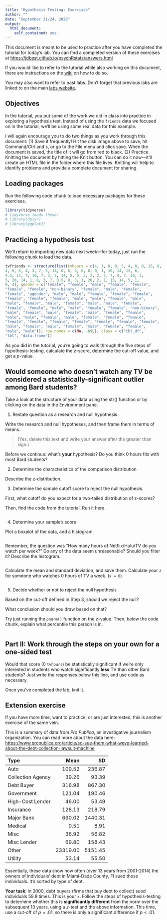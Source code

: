 ```yaml
---
title: "Hypothesis Testing: Exercises"
author: ""
date: "September 21/24, 2020"
output: 
  html_document:
    self_contained: yes
---
```


This document is meant to be used to practice after you have completed the tutorial for today's lab. You can find a completed version of these exercises at <https://jdbest.github.io/psychRstats/answers.html>

If you would like to refer to the tutorial while also working on this document, there are instructions on the [wiki](https://github.com/jdbest/psychRstats/wiki/Run-a-tutorial-and-exercise-simultaneously) on how to do so.

You may also want to refer to past labs. Don't forget that previous labs are linked to on the main [labs website](https://jdbest.github.io/psychRstats/labs.html).

## Objectives

In the tutorial, you put some of the work we did in class into practice in exploring a hypothesis test. Instead of using the `friends` data we focused on in the tutorial, we'll be using some real data for this example. 

I will again encourage you to do two things as you work through this document: (1) Save it frequently! Hit the disk image above to save, hit Command/Ctrl and s, or go to the File menu and click save. When the document is saved, the title of it will go from red to black. (2) Practice Knitting the document by hitting the Knit button. You can do it now---it'll create an HTML file in the folder where this file lives. Knitting will help to identify problems and provide a complete document for sharing.

## Loading packages

Run the following code chunk to load necessary packages for these exercises. 

```r
library(tidyverse)
# tidyverse loads these:
# library(dplyr)
# library(ggplot2)
```

## Practicing a hypothesis test

We'll return to importing new data next week---for today, just run the following chunk to load the data.

```r
tvfriends <- structure(list(tvhours = c(4, 1, 0, 0, 5, 4, 0, 0, 15, 8, 2, 
4, 0, 5, 4, 3, 7, 5, 14, 0, 6, 3, 0, 8, 0, 1, 10, 14, 15, 6, 
4.5, 17, 7, 10, 7, 3, 2, 14, 5, 5, 2, 2, 2, 7, 7, 4, 7, 10, 3, 
5, 20, 14, 1, 8, 3, 7, 0.5, 8, 3, 1, 20, 2, 1, 15, 14, 5, 1, 
0, 4), gender = c("female", "female", "male", "female", "female", 
"female", "female", "non-binary", "female", "male", "female", 
"female", "agender", "male", "male", "female", "female", "female", 
"female", "female", "female", "male", "male", "female", "male", 
"male", "female", "male", "female", "male", "male", "female", 
"female", "female", "male", "male", "female", "female", "non-binary", 
"male", "female", "male", "female", "male", "female", "female", 
"male", "male", "female", "male", "female", "female", "female", 
"female", "female", "female", "female", "female", "female", "female", 
"male", "female", "male", "female", "male", "female", "female", 
"male", "male")), row.names = c(NA, -69L), class = c("tbl_df", 
"tbl", "data.frame"))
```

As you did in the tutorial, you're going to walk through the five steps of hypothesis-testing, calculate the *z*-score, determine the cut-off value, and get a *p*-value. 

## Would someone who doesn't watch any TV be considered a statistically-significant outlier among Bard students? 

Take a look at the structure of your data using the str() function or by clicking on the data in the Environment pane. 

1. Restate question as a research and null hypothesis

Write the research and null hypotheses, and then frame them in terms of means.

> (Yes, delete this text and write your answer after the greater than sign.)

Before we continue: what's **your** hypothesis? Do you think 0 hours fits with most Bard students? 

> 

2. Determine the characteristics of the comparison distribution

Describe the z-distribution.

> 

3. Determine the sample cutoff score to reject the null hypothesis. 

First, what cutoff do you expect for a two-tailed distribution of z-scores?

> 

Then, find the code from the tutorial. Run it here.

```r

```

4. Determine your sample’s score

Plot a boxplot of the data, and a histogram.

```r

```

Remember, the question was "How many hours of Netflix/Hulu/TV do you watch per week?" Do any of the data seem unreasonable? Should you filter it? Describe the histogram. 

> 

```r

```

Calculate the mean and standard deviation, and save them. Calculate your `z` for someone who watches 0 hours of TV a week. (`x = 0`)

```r

```

5. Decide whether or not to reject the null hypothesis

Based on the cut-off defined in Step 3, should we reject the null? 

> 

What conclusion should you draw based on that?

> 

Try just running the `pnorm()` function on the *z*-value. Then, below the code chunk, explain what percentile this person is in.

```r

```

> 

## Part II: Work through the steps on your own for a one-sided test

Would that score (0 `tvhours`) be statistically significant if we're only interested in students who watch significantly **less** TV than other Bard students? Just write the responses below this line, and use code as necessary. 



Once you've completed the lab, knit it.

## Extension exercise

If you have more time, want to practice, or are just interested, this is another exercise of the same vein. 

This is a summary of data from *Pro Publica*, an investigative journalism organization. You can read more about the data here: <https://www.propublica.org/article/so-sue-them-what-weve-learned-about-the-debt-collection-lawsuit-machine>

|Type              |     Mean|      SD|
|:-----------------|--------:|-------:|
|Auto              |   109.52|  236.87|
|Collection Agency |    39.26|   93.39|
|Debt Buyer        |   316.98|  867.30|
|Government        |   121.04|  190.46|
|High-Cost Lender  |    46.00|   53.49|
|Insurance         |   128.13|  218.79|
|Major Bank        |   690.02| 1440.31|
|Medical           |     0.51|    8.91|
|Misc              |    36.92|   56.82|
|Misc Lender       |    69.80|  158.43|
|Other             | 23319.00| 5151.45|
|Utility           |    53.14|   55.50|

Essentially, these data show how often (over 13 years from 2001-2014) the owners of individuals' debt in Miami-Dade County, Fl sued those individuals. It's sorted by type of debt.

**Your task**: In 2000, debt buyers (firms that buy debt to collect) sued individuals 59.8 times. This is your `x`. Follow the steps of hypothesis-testing to determine whether this is **significantly different** from the norm over the subsequent 13 years, using a *z*-test and the above information.  This time, use a cut-off of $p=.01$, so there is only a significant difference if $p<.01$. 



